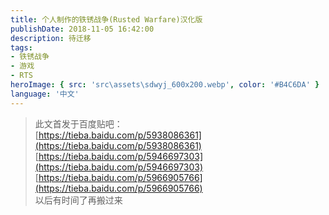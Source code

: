 ```yaml
---
title: 个人制作的铁锈战争(Rusted Warfare)汉化版
publishDate: 2018-11-05 16:42:00
description: 待迁移
tags:
- 铁锈战争
- 游戏
- RTS
heroImage: { src: 'src\assets\sdwyj_600x200.webp', color: '#B4C6DA' }
language: '中文'
---
```


> 此文首发于百度贴吧：  
> [https://tieba.baidu.com/p/5938086361](https://tieba.baidu.com/p/5938086361)  
> [https://tieba.baidu.com/p/5946697303](https://tieba.baidu.com/p/5946697303)  
> [https://tieba.baidu.com/p/5966905766](https://tieba.baidu.com/p/5966905766)  
> 以后有时间了再搬过来


